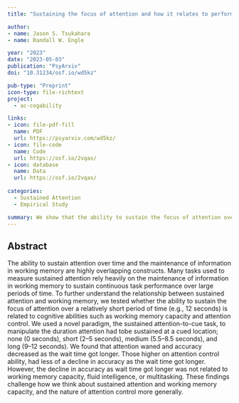 ```yaml
---
title: "Sustaining the focus of attention and how it relates to performance in complex cognitive tasks"

author:
- name: Jason S. Tsukahara
- name: Randall W. Engle

year: "2023"
date: "2023-05-03"
publication: "PsyArxiv"
doi: "10.31234/osf.io/wd5kz"

pub-type: "Preprint"
icon-type: file-richtext
project:
  - ac-cogability

links:
- icon: file-pdf-fill
  name: PDF
  url: https://psyarxiv.com/wd5kz/
- icon: file-code
  name: Code
  url: https://osf.io/2vqas/
- icon: database
  name: Data
  url: https://osf.io/2vqas/
  
categories:
  - Sustained Attention
  - Empirical Study

summary: We show that the ability to sustain the focus of attention over a relatively short period of time is related to the ability to control attention, more generally, but not to other cognitive abilities like working memory capacity.
---
```


## Abstract

The ability to sustain attention over time and the maintenance of information in working memory are highly overlapping constructs. Many tasks used to measure sustained attention rely heavily on the maintenance of information in working memory to sustain continuous task performance over large periods of time. To further understand the relationship between sustained attention and working memory, we tested whether the ability to sustain the focus of attention over a relatively short period of time (e.g., 12 seconds) is related to cognitive abilities such as working memory capacity and attention control. We used a novel paradigm, the sustained attention-to-cue task, to manipulate the duration attention had tobe sustained at a cued location; none (0 seconds), short (2–5 seconds), medium (5.5–8.5 seconds), and long (9–12 seconds). We found that attention waned and accuracy decreased as the wait time got longer. Those higher on attention control ability, had less of a decline in accuracy as the wait time got longer. However, the decline in accuracy as wait time got longer was not related to working memory capacity, fluid intelligence, or multitasking. These findings challenge how we think about sustained attention and working memory capacity, and the nature of attention control more generally.

